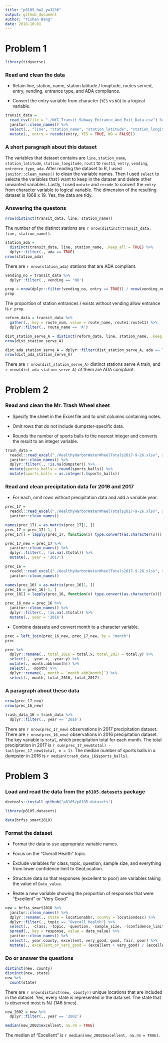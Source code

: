```yaml
---
title: "p8105_hw2_yw3236"
output: github_document
author: "Yishan Wang"
date: 2018-10-01
---
```


# Problem 1

```r
library(tidyverse)
```

### Read and clean the data 
* Retain line, station, name, station latitude / longitude, routes served, entry, vending, entrance type, and ADA compliance.

* Convert the entry variable from character (`YES` vs `NO`) to a logical variable.

```r
transit_data = 
  read_csv(file = "./NYC_Transit_Subway_Entrance_And_Exit_Data.csv") %>% 
  janitor::clean_names() %>% 
  select(., "line", "station_name", "station_latitude", "station_longitude", "route1":"route11", "entry", "vending", "entrance_type", "ada") %>%
  mutate(., entry = recode(entry, YES = TRUE, NO = FALSE))
```

### A short paragraph about this dataset 
The variables that dataset contains are `line`, `station_name`, `station_latitude`, `station_longitude`, `rout1` to `rout11`, `entry`, `vending`, `entrence_type`, `ada`. After reading the dataset to R, I used `janitor::clean_names()` to clean the variable names. Then I used `select` to selecte the variables that I want to keep in the dataset and delete other unwanted variables. Lastly, I used `mutate` and `recode` to convert the `entry` from character variable to logical variable. The dimension of the resulting dataset is 1868 x 19. Yes, the data are tidy.

### Answering the questons

```r
nrow(distinct(transit_data, line, station_name))
```

The number of the distinct stations are `r nrow(distinct(transit_data, line, station_name))`.

```r
station_ada = 
  distinct(transit_data, line, station_name, .keep_all = TRUE) %>%
  dplyr::filter(., ada == TRUE)
nrow(station_ada)
```

There are `r nrow(station_ada)` stations that are ADA compliant.

```r
vending_no = transit_data %>%
  dplyr::filter(., vending == 'NO')

prop = nrow(dplyr::filter(vending_no, entry == TRUE)) / nrow(vending_no)
prop
```

The proportion of station entrances / exists without vending allow entrance is `r prop`.

```r
reform_data = transit_data %>%
  gather(., key = route_num, value = route_name, route1:route11) %>%
  dplyr::filter(., route_name == 'A')

dist_station_serve_A = distinct(reform_data, line, station_name, .keep_all = TRUE)
nrow(dist_station_serve_A)

dist_ada_station_serve_A = dplyr::filter(dist_station_serve_A, ada == TRUE)
nrow(dist_ada_station_serve_A)
```

There are `r nrow(dist_station_serve_A)` distinct stations serve A train, and `r nrow(dist_ada_station_serve_A)` of them are ADA compliant.

# Problem 2

### Read and clean the Mr. Trash Wheel sheet
* Specify the sheet in the Excel file and to omit columns containing notes.

* Omit rows that do not include dumpster-specific data.

* Rounds the number of sports balls to the nearest integer and converts the result to an integer variable.

```r
trash_data = 
  readxl::read_excel("./HealthyHarborWaterWheelTotals2017-9-26.xlsx", sheet = 1, range = cellranger::cell_cols("A:N")) %>% 
  janitor::clean_names() %>%
  dplyr::filter(., !is.na(dumpster)) %>%
  mutate(sports_balls = round(sports_balls)) %>%
  mutate(sports_balls = as.integer(.$sports_balls))
```

### Read and clean precipitation data for 2016 and 2017
* For each, omit rows without precipitation data and add a variable year.

```r
prec_17 =
  readxl::read_excel("./HealthyHarborWaterWheelTotals2017-9-26.xlsx", sheet = 3, range = cellranger::cell_cols("A:B")) %>% 
  janitor::clean_names() 

names(prec_17) = as.matrix(prec_17[1, ])
prec_17 = prec_17[-1, ]
prec_17[] = lapply(prec_17, function(x) type.convert(as.character(x))) 

prec_17_new = prec_17 %>%
  janitor::clean_names() %>%
  dplyr::filter(., !is.na(.$total)) %>%
  mutate(., year = '2017') 
```

```r
prec_16 =
  readxl::read_excel("./HealthyHarborWaterWheelTotals2017-9-26.xlsx", sheet = 4, range = cellranger::cell_cols("A:B")) %>% 
  janitor::clean_names() 

names(prec_16) = as.matrix(prec_16[1, ])
prec_16 = prec_16[-1, ]
prec_16[] = lapply(prec_16, function(x) type.convert(as.character(x))) 

prec_16_new = prec_16 %>%
  janitor::clean_names() %>%
  dplyr::filter(., !is.na(.$total)) %>%
  mutate(., year = '2016') 
```

* Combine datasets and convert month to a character variable.

```r
prec = left_join(prec_16_new, prec_17_new, by = "month") 
prec

prec %>%
  dplyr::rename(., total_2016 = total.x, total_2017 = total.y) %>%
  select(., -year.x, -year.y) %>%
  mutate(., month.abb[month]) %>%
  select(., -month) %>%
  dplyr::rename(., month = `month.abb[month]`) %>%
  select(., month, total_2016, total_2017)
```

### A paragraph about these data

```r
nrow(prec_17_new)
nrow(prec_16_new)
```

```r
trash_data_16 = trash_data %>% 
  dplyr::filter(., year == '2016')
```

There are `r nrow(prec_17_new)` observations in 2017 precipitation dataset. There are `r nrow(prec_16_new)` observations in 2016 precipitation dataset. The key variable is `total`, which precipitation total for each month. The total precipitation in 2017 is `r sum(prec_17_new$total) - tail(prec_17_new$total, n = 1)`. The median number of sports balls in a dumpster in 2016 is `r median(trash_data_16$sports_balls)`.

# Problem 3

### Load and read the data from the `p8105.datasets` package

```r
devtools::install_github("p8105/p8105.datasets")
```

```r
library(p8105.datasets)
```

```r
data(brfss_smart2010)
```

### Format the dataset
* Format the data to use appropriate variable names.

* Focus on the “Overall Health” topic.

* Exclude variables for class, topic, question, sample size, and everything from lower confidence limit to GeoLocation.

* Structure data so that responses (excellent to poor) are variables taking the value of `Data_value`.

* Reate a new variable showing the proportion of responses that were “Excellent” or “Very Good”

```r
new = brfss_smart2010 %>%
  janitor::clean_names() %>%
  dplyr::rename(., state = locationabbr, county = locationdesc) %>%
  dplyr::filter(., topic == "Overall Health") %>%
  select(., -class, -topic, -question, -sample_size, -(confidence_limit_low : geo_location)) %>%
  spread(., key = response, value = data_value) %>%
  janitor::clean_names() %>%
  select(., year:county, excellent, very_good, good, fair, poor) %>%
  mutate(., excellent_or_very_good = (excellent + very_good) / (excellent + very_good + good + fair + poor))
```

### Do or answer the questions
```r
distinct(new, county)
distinct(new, state)
new %>%
  count(state)
```

There are `r nrow(distinct(new, county))` unique locations that are included in the dataset. Yes, every state is represented in the data set. The state that is observed most is NJ (146 times).

```r
new_2002 = new %>%
  dplyr::filter(., year == '2002') 

median(new_2002$excellent, na.rm = TRUE)
```

The median of "Excellent" is `r median(new_2002$excellent, na.rm = TRUE)`.
